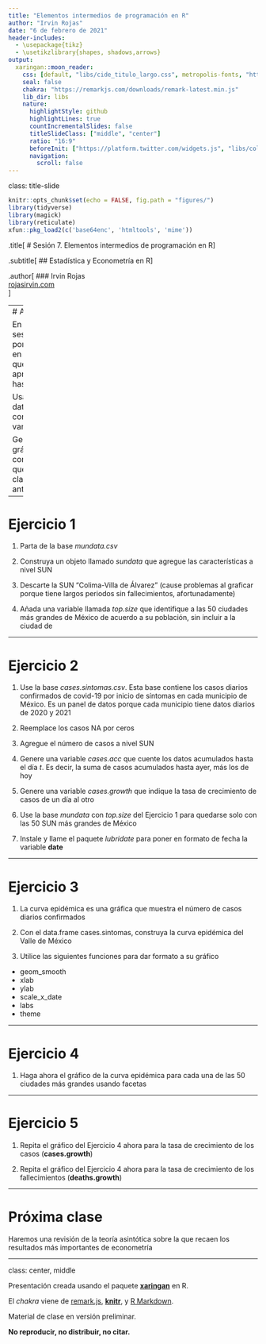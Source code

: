 ```yaml
---
title: "Elementos intermedios de programación en R"
author: "Irvin Rojas"
date: "6 de febrero de 2021"
header-includes:
  - \usepackage{tikz}
  - \usetikzlibrary{shapes, shadows,arrows}
output:
  xaringan::moon_reader:
    css: [default, "libs/cide_titulo_largo.css", metropolis-fonts, "https://stackpath.bootstrapcdn.com/bootstrap/4.3.1/css/bootstrap-grid.min.css", "https://use.fontawesome.com/releases/v5.7.2/css/all.css", "https://cdn.rawgit.com/jpswalsh/academicons/master/css/academicons.min.css"]
    seal: false
    chakra: "https://remarkjs.com/downloads/remark-latest.min.js"
    lib_dir: libs
    nature:
      highlightStyle: github
      highlightLines: true
      countIncrementalSlides: false
      titleSlideClass: ["middle", "center"]
      ratio: "16:9"
      beforeInit: ["https://platform.twitter.com/widgets.js", "libs/cols_macro.js"]
      navigation:
        scroll: false
---
```


class: title-slide

```r
knitr::opts_chunk$set(echo = FALSE, fig.path = "figures/")
library(tidyverse)
library(magick)
library(reticulate)
xfun::pkg_load2(c('base64enc', 'htmltools', 'mime'))
```

.title[
# Sesión 7. Elementos intermedios de programación en R
]

.subtitle[
## Estadística y Econometría en R
]

.author[
### Irvin Rojas <br> [rojasirvin.com](https://www.rojasirvin.com/) <br> [<i class="fab fa-github"></i>](https://github.com/rojasirvin) [<i class="fab fa-twitter"></i>](https://twitter.com/RojasIrvin) [<i class="ai ai-google-scholar"></i>](https://scholar.google.com/citations?user=FUwdSTMAAAAJ&hl=en)
]

---
# Agenda

En esta sesión pondremos en práctica lo que hemos aprendido hasta ahora

Usaremos datos para construir variables

Generaremos gráficas más complicadas que las de la clase anterior

---

# Ejercicio 1

1. Parta de la base *mundata.csv*

1. Construya un objeto llamado *sundata* que agregue las características a nivel SUN

1. Descarte la SUN "Colima-Villa de Álvarez" (cause problemas al graficar porque tiene largos periodos sin fallecimientos, afortunadamente)

1. Añada una variable llamada *top.size* que identifique a las 50 ciudades más grandes de México de acuerdo a su población, sin incluir a la ciudad de 

---

# Ejercicio 2

1. Use la base *cases.sintomas.csv*. Esta base contiene los casos diarios confirmados de covid-19 por inicio de síntomas en cada municipio de México. Es un panel de datos porque cada municipio tiene datos diarios de 2020 y 2021

1. Reemplace los casos NA por ceros

1. Agregue el número de casos a nivel SUN

1. Genere una variable *cases.acc* que cuente los datos acumulados hasta el día $t$. Es decir, la suma de casos acumulados hasta ayer, más los de hoy

1. Genere una variable  *cases.growth* que indique la tasa de crecimiento de casos de un día al otro

1. Use la base *mundata* con *top.size* del Ejercicio 1 para quedarse solo con las 50 SUN más grandes de México

1. Instale y llame el paquete *lubridate* para poner en formato de fecha la variable **date**


---

# Ejercicio 3

1. La curva epidémica es una gráfica que muestra el número de casos diarios confirmados

1. Con el data.frame cases.sintomas, construya la curva epidémica del Valle de México

1. Utilice las siguientes funciones para dar formato a su gráfico

- geom_smooth
- xlab
- ylab
- scale_x_date
- labs
- theme


---

# Ejercicio 4

1. Haga ahora el gráfico de la curva epidémica para cada una de las 50 ciudades más grandes usando facetas


---

# Ejercicio 5

1. Repita el gráfico del Ejercicio 4 ahora para la tasa de crecimiento de los casos (**cases.growth**)

1. Repita el gráfico del Ejercicio 4 ahora para la tasa de crecimiento de los fallecimientos (**deaths.growth**)



---

# Próxima clase

Haremos una revisión de la teoría asintótica sobre la que recaen los resultados más importantes de econometría

---

class: center, middle

Presentación creada usando el paquete [**xaringan**](https://github.com/yihui/xaringan) en R.

El *chakra* viene de [remark.js](https://remarkjs.com), [**knitr**](http://yihui.org/knitr), y [R Markdown](https://rmarkdown.rstudio.com).

Material de clase en versión preliminar.

**No reproducir, no distribuir, no citar.**